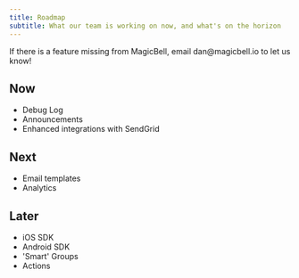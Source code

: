 ```yaml
---
title: Roadmap
subtitle: What our team is working on now, and what's on the horizon
---
```


<Note>
  If there is a feature missing from MagicBell, email dan@magicbell.io to let us know!
</Note>

## Now

- Debug Log
- Announcements
- Enhanced integrations with SendGrid

## Next

- Email templates
- Analytics

## Later

- iOS SDK
- Android SDK
- 'Smart' Groups
- Actions